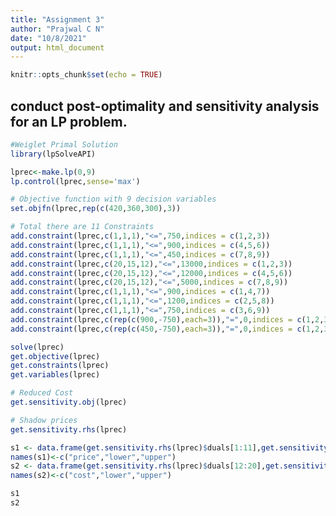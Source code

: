 ---
title: "Assignment 3"
author: "Prajwal C N"
date: "10/8/2021"
output: html_document
---

```{r setup, include=FALSE}
knitr::opts_chunk$set(echo = TRUE)
```

## conduct post-optimality and sensitivity analysis for an LP problem.
```{r}
#Weiglet Primal Solution
library(lpSolveAPI)

lprec<-make.lp(0,9)
lp.control(lprec,sense='max')

# Objective function with 9 decision variables
set.objfn(lprec,rep(c(420,360,300),3))  

# Total there are 11 Constraints
add.constraint(lprec,c(1,1,1),"<=",750,indices = c(1,2,3))
add.constraint(lprec,c(1,1,1),"<=",900,indices = c(4,5,6))
add.constraint(lprec,c(1,1,1),"<=",450,indices = c(7,8,9))
add.constraint(lprec,c(20,15,12),"<=",13000,indices = c(1,2,3))
add.constraint(lprec,c(20,15,12),"<=",12000,indices = c(4,5,6))
add.constraint(lprec,c(20,15,12),"<=",5000,indices = c(7,8,9))
add.constraint(lprec,c(1,1,1),"<=",900,indices = c(1,4,7))
add.constraint(lprec,c(1,1,1),"<=",1200,indices = c(2,5,8))
add.constraint(lprec,c(1,1,1),"<=",750,indices = c(3,6,9))
add.constraint(lprec,c(rep(c(900,-750),each=3)),"=",0,indices = c(1,2,3,4,5,6))
add.constraint(lprec,c(rep(c(450,-750),each=3)),"=",0,indices = c(1,2,3,7,8,9))

solve(lprec)
get.objective(lprec)
get.constraints(lprec)
get.variables(lprec)

# Reduced Cost
get.sensitivity.obj(lprec)

# Shadow prices
get.sensitivity.rhs(lprec)

s1 <- data.frame(get.sensitivity.rhs(lprec)$duals[1:11],get.sensitivity.rhs(lprec)$dualsfrom[1:11],get.sensitivity.rhs(lprec)$dualstill[1:11])
names(s1)<-c("price","lower","upper")
s2 <- data.frame(get.sensitivity.rhs(lprec)$duals[12:20],get.sensitivity.rhs(lprec)$dualsfrom[12:20],get.sensitivity.rhs(lprec)$dualstill[12:20])
names(s2)<-c("cost","lower","upper")

s1
s2
```
